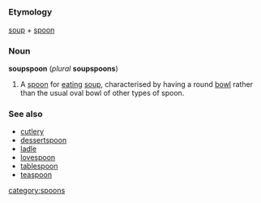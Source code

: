 =={{en}}==
===Etymology===
[[soup]] + [[spoon]]

===Noun===
'''soupspoon''' (''plural'' '''soupspoons''')

#A [[spoon]] for [[eat]]ing [[soup]], characterised by having a round [[bowl]] rather than the usual oval bowl of other types of spoon.

===See also===
*[[cutlery]]
*[[dessertspoon]]
*[[ladle]]
*[[lovespoon]]
*[[tablespoon]]
*[[teaspoon]]

[[category:spoons]]